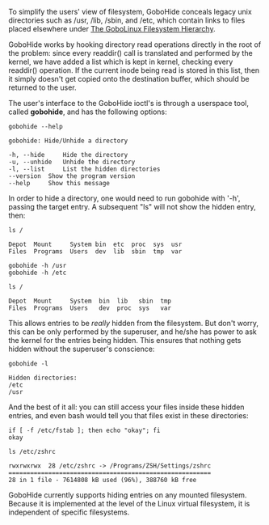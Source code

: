 To simplify the users' view of filesystem,
GoboHide conceals legacy unix directories such as /usr,
/lib, /sbin, and /etc, which contain links to files placed
elsewhere under [[The GoboLinux Filesystem Hierarchy]]. 

GoboHide works by hooking directory read operations
directly in the root of the problem: since every readdir()
call is translated and performed by the kernel, we have
added a list which is kept in kernel, checking every
readdir() operation. If the current inode being read is
stored in this list, then it simply doesn't get copied onto
the destination buffer, which should be returned to the
user.

The user's interface to the GoboHide ioctl's is through a
userspace tool, called '''gobohide''', and has the following
options:

<pre>
gobohide --help

gobohide: Hide/Unhide a directory

-h, --hide     Hide the directory
-u, --unhide   Unhide the directory
-l, --list     List the hidden directories
--version  Show the program version
--help     Show this message
</pre>

In order to hide a directory, one would need to run gobohide
with '-h', passing the target entry. A subsequent "ls" will
not show the hidden entry, then:

<pre>
ls /

Depot  Mount     System bin  etc  proc  sys  usr
Files  Programs  Users  dev  lib  sbin  tmp  var

gobohide -h /usr
gobohide -h /etc

ls /

Depot  Mount     System  bin  lib   sbin  tmp
Files  Programs  Users   dev  proc  sys   var
</pre>

This allows entries to be ''really'' hidden from the
filesystem. But don't worry, this can be only performed by
the superuser, and he/she has power to ask the kernel for
the entries being hidden. This ensures that nothing gets
hidden without the superuser's conscience:

<pre>
gobohide -l

Hidden directories:
/etc
/usr
</pre>

And the best of it all: you can still access your files
inside these hidden entries, and even bash would tell you
that files exist in these directories:

<pre>
if [ -f /etc/fstab ]; then echo "okay"; fi
okay

ls /etc/zshrc

rwxrwxrwx  28 /etc/zshrc -> /Programs/ZSH/Settings/zshrc
========================================================
28 in 1 file - 7614808 kB used (96%), 388760 kB free
</pre>

GoboHide currently supports hiding entries on any mounted
filesystem. Because it is implemented at the level of the
Linux virtual filesystem, it is independent of specific
filesystems.
